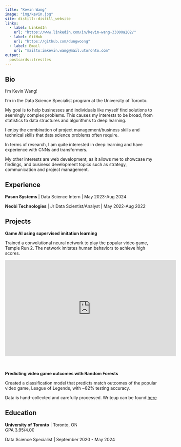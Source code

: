 ```yaml
---
title: "Kevin Wang"
image: "img/kevin.jpg"
site: distill::distill_website
links:
  - label: LinkedIn
    url: "https://www.linkedin.com/in/kevin-wang-33000a202/"
  - label: GitHub
    url: "https://github.com/dungwoong"
  - label: Email
    url: "mailto:imkevin.wang@mail.utoronto.com"
output:
  postcards::trestles
---
```

 
## Bio

I'm Kevin Wang!

I'm in the Data Science Specialist program at the University of Toronto.

My goal is to help businesses and individuals like myself find solutions to seemingly complex problems. This causes my interests to be broad, from statistics to data structures and algorithms to deep learning. 

I enjoy the combination of project management/business skills and technical skills that data science problems often require.

In terms of research, I am quite interested in deep learning and have experience with CNNs and transformers.

My other interests are web development, as it allows me to showcase my findings, and business development topics such as strategy, communication and project management.

## Experience

**Pason Systems** | Data Science Intern | May 2023-Aug 2024

**Neobi Technologies** | Jr Data Scientist/Analyst | May 2022-Aug 2022

## Projects

**Game AI using supervised imitation learning**

Trained a convolutional neural network to play the popular video game, Temple Run 2. The network imitates human behaviors to achieve high scores.

<iframe width="560" height="315" src="https://www.youtube.com/embed/SW23ZAxpygw" title="YouTube video player" frameborder="0" allow="accelerometer; autoplay; clipboard-write; encrypted-media; gyroscope; picture-in-picture" allowfullscreen></iframe>

<br><br>
**Predicting video game outcomes with Random Forests**

Created a classification model that predicts match outcomes of the popular video game, League of Legends, with ~82% testing accuracy.

Data is hand-collected and carefully processed. Writeup can be found [here](https://github.com/dungwoong/league-scrapev2/blob/main/writeup/Riot%20Games%20Writeup.pdf)

## Education

**University of Toronto** | Toronto, ON<br>
GPA 3.95/4.00

Data Science Specialist | September 2020 - May 2024
